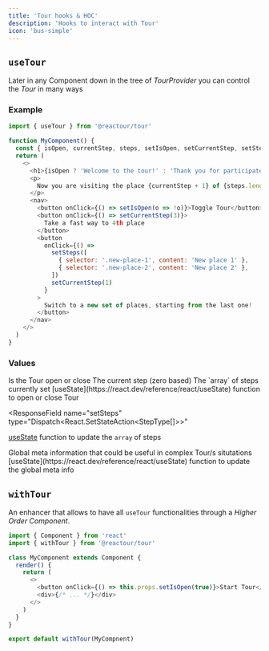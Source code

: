 ```yaml
---
title: 'Tour hooks & HOC'
description: 'Hooks to interact with Tour'
icon: 'bus-simple'
---
```


## `useTour`

Later in any Component down in the tree of _TourProvider_ you can control the _Tour_ in many ways

### Example

```js
import { useTour } from '@reactour/tour'

function MyComponent() {
  const { isOpen, currentStep, steps, setIsOpen, setCurrentStep, setSteps } = useTour()
  return (
    <>
      <h1>{isOpen ? 'Welcome to the tour!' : 'Thank you for participate!'}</h1>
      <p>
        Now you are visiting the place {currentStep + 1} of {steps.length}
      </p>
      <nav>
        <button onClick={() => setIsOpen(o => !o)}>Toggle Tour</button>
        <button onClick={() => setCurrentStep(3)}>
          Take a fast way to 4th place
        </button>
        <button
          onClick={() =>
            setSteps([
              { selector: '.new-place-1', content: 'New place 1' },
              { selector: '.new-place-2', content: 'New place 2' },
            ])
            setCurrentStep(1)
          }
        >
          Switch to a new set of places, starting from the last one!
        </button>
      </nav>
    </>
  )
}
```

### Values

<ResponseField name="isOpen" type="boolean">
  Is the Tour open or close
</ResponseField>

<ResponseField name="currentStep" type="number">
  The current step (zero based)
</ResponseField>

<ResponseField name="steps" type="StepType[]">
  The `array` of steps currently set
</ResponseField>

<ResponseField name="setIsOpen" type="Dispatch<React.SetStateAction<Boolean>>">
  [useState](https://react.dev/reference/react/useState) function to open or
  close Tour
</ResponseField>

<ResponseField
  name="setSteps"
  type="Dispatch<React.SetStateAction<StepType[]>>"
>
  [useState](https://react.dev/reference/react/useState) function to update the
  `array` of steps
</ResponseField>

<ResponseField name="meta" type="string">
  Global meta information that could be useful in complex Tour/s situtations
</ResponseField>

<ResponseField name="setSteps" type="Dispatch<React.SetStateAction<string>>">
  [useState](https://react.dev/reference/react/useState) function to update the
  global meta info
</ResponseField>

## `withTour`

An enhancer that allows to have all `useTour` functionalities through a _Higher Order Component_.

```js
import { Component } from 'react'
import { withTour } from '@reactour/tour'

class MyComponent extends Component {
  render() {
    return (
      <>
        <button onClick={() => this.props.setIsOpen(true)}>Start Tour</button>
        <div>{/* ... */}</div>
      </>
    )
  }
}

export default withTour(MyCompnent)
```

